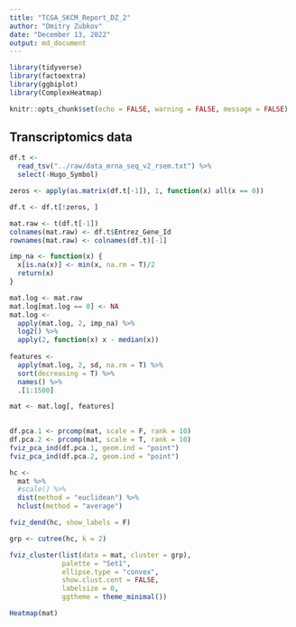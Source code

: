 ```yaml
---
title: "TCGA_SKCM_Report_DZ_2"
author: "Dmitry Zubkov"
date: "December 13, 2022"
output: md_document
---
```


```r
library(tidyverse)
library(factoextra)
library(ggbiplot)
library(ComplexHeatmap)

knitr::opts_chunk$set(echo = FALSE, warning = FALSE, message = FALSE)
```


## Transcriptomics data

```r

df.t <- 
  read_tsv("../raw/data_mrna_seq_v2_rsem.txt") %>%
  select(-Hugo_Symbol)

zeros <- apply(as.matrix(df.t[-1]), 1, function(x) all(x == 0))

df.t <- df.t[!zeros, ]

```

```r

mat.raw <- t(df.t[-1])
colnames(mat.raw) <- df.t$Entrez_Gene_Id
rownames(mat.raw) <- colnames(df.t)[-1]

imp_na <- function(x) {
  x[is.na(x)] <- min(x, na.rm = T)/2
  return(x)
}

mat.log <- mat.raw
mat.log[mat.log == 0] <- NA
mat.log <- 
  apply(mat.log, 2, imp_na) %>%
  log2() %>%
  apply(2, function(x) x - median(x))
  
features <- 
  apply(mat.log, 2, sd, na.rm = T) %>%
  sort(decreasing = T) %>%
  names() %>%
  .[1:1500]

mat <- mat.log[, features]
  
```

```r
df.pca.1 <- prcomp(mat, scale = F, rank = 10)
df.pca.2 <- prcomp(mat, scale = T, rank = 10)
fviz_pca_ind(df.pca.1, geom.ind = "point")
fviz_pca_ind(df.pca.2, geom.ind = "point")
```


```r

hc <-
  mat %>%
  #scale() %>%
  dist(method = "euclidean") %>%
  hclust(method = "average")

```

```r

fviz_dend(hc, show_labels = F)

grp <- cutree(hc, k = 2)

fviz_cluster(list(data = mat, cluster = grp),
             palette = "Set1",
             ellipse.type = "convex",
             show.clust.cent = FALSE,
             labelsize = 0,
             ggtheme = theme_minimal())
```


```r
Heatmap(mat)
```